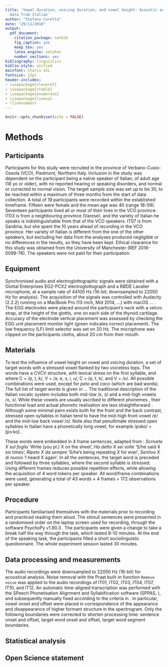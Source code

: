 ```yaml
---
title: 'Vowel duration, voicing duration, and vowel height: Acoustic and articulatory
  data from Italian'
author: "Stefano Coretta"
date: "29/11/2018"
output:
  pdf_document:
    citation_package: natbib
    fig_caption: yes
    keep_tex: yes
    latex_engine: xelatex
    number_sections: yes
bibliography: linguistics
biblio-style: unified
mainfont: Charis SIL
fontsize: 12pt
header-includes:
- \usepackage{cleveref}
- \usepackage{ctable}
- \usepackage{enumerate}
- \usepackage{lineno}
- \linenumbers
---
```


```r
knitr::opts_chunk$set(echo = FALSE)
```

# Methods

## Participants

<!-- mention sample rationale -->
Participants for this study were recruited in the province of Verbano-Cusio-Ossola (VCO), Piedmont, Northern Italy.
Inclusion in the study was dependent on the participant being a native speaker of Italian, of adult age (18 yo or older), with no reported hearing or speaking disorders, and normal or corrected to normal vision.
The target sample size was set up to be 30, to be reached within a maximum of three months from the start of data collection.
A total of 19 participants were recorded within the established timeframe.
Fifteen were female and the mean age was 40 (range 18--59).
Seventeen participants lived all or most of their lives in the VCO province.
IT03 is from a neighbouring province (Varese), and the variety of Italian he speaks is indistinguishable from that of the VCO speakers.
IT07 is from Sardinia, but she spent the 10 years ahead of recording in the VCO province.
Her variety of Italian is different from the one of the other speakers, but excluding her data from the analyses produced negligible or no differences in the results, so they have been kept.
Ethical clearance for this study was obtained from the University of Manchester (REF 2016-0099-76).
The speakers were not paid for their participation.
<!-- whichever comes first -->

## Equipment

Synchronised audio and electroglottographic signals were obtained with a Glottal Enterprises EG2-PCX2 electroglottograph and a RØDE Lavalier microphone, at a sample rate of 44100 Hz (16-bit; downsampled to 22050 Hz for analysis).
The acquisition of the signals was controlled with Audacity (2.2.2) running on a MacBook Pro (13-inch, Mid 2014, ...) with macOS ... .
The EGG electrodes were placed around the participant's neck with a velcro strap, at the height of the glottis, one on each side of the thyroid cartilage.
Accuracy of the electrode vertical placement was assessed by checking the EGG unit placement monitor light (green indicates correct placement).
The low frequency (LF) limit selector was set on 20 Hz.
The microphone was clipped on the participants cloths, about 20 cm from their mouth.

## Materials

To test the influence of vowel height on vowel and voicing duration, a set of target words with a stressed vowel flanked by two voiceless tops.
The words have a CVCV structure, with lexical stress on the first syllable, and where C\textsubscript{1} = /p, t, k/, V\textsubscript{1} = /a, e, ɔ, i, u/, C\textsubscript{2} = /p, t, k/, and V\textsubscript{2} = /o/.
All possible combinations were used, except for *peto* and *caco* (which are bad words).
The full list of target words is given in ...
The traditional description of the Italian vocalic system includes both mid-low /ɛ, ɔ/ and a mid-high vowels /o, ɔ/.
While these vowels are usually ascribed to different phonemes \citep{kramer2009}, their functional load and actual phonetic realisation are less straightforward \citep{renwick2016}.
Although some minimal pairs exists both for the front and the back contrast, stressed open syllables in Italian tend to have the mid-high front vowel /e/ and the mid-low back vowel /ɔ/.
Note also that penultimate stressed open syllables in Italian have a phonetically long vowel, for example /pɔko/ = [pɔːko] \citep{renwick2016}.

These words were embedded in 4 frame sentences, adapted from \citet{renwick2016}: *Scrivete X sul foglio* 'Write (you pl.) X on the sheet', *Ha detto X sei volte* 'S/he said X six times', *Ripete X da sempre* 'S/he's being repeating X for ever', *Sentivo X di nuovo* 'I heard X again'.
In all the sentences, the target word is preceded and followed by three syllables, where the second syllable is stressed.
Using different frames reduces possible repetition effects, while allowing the acquisition of 4 word tokens per speaker.
All word/frame combinations were used, generating a total of 43 words × 4 frames = 172 observations per speaker.

## Procedure

Participants familiarised themselves with the materials prior to recording and
practiced reading them aloud.
The stimuli sentences were presented in a randomised order on the laptop screen used for recording, through the software PsychoPy v1.90.3 \citet{peirce2009}.
The participants were given a change to take a break half the way through the task, which lasted 8--10 minutes.
At the end of the speaking task, the participants filled a short sociolinguistic questionnaire.
The whole experiment session lasted 30 minutes.

## Data processing and measurements

The audio recordings were downsampled to 22050 Hz (16-bit) for acoustical analysis.
Noise removal with the Praat built-in function `Remove noise` \citep{boersma2018} was applied to the audio recordings of IT01, IT02, IT03, IT04, IT07, IT10, and IT12.
An automatic time-aligned transcription was performed with the SPeech Phonetisation Alignment and Syllabification software (SPPAS, \citealt{bigi2015}), and subsequently manually fixed according to the criteria in \citet{machac2009}.
In particular, vowel onset and offset were placed in correspondence of the appearance and disappearance of higher formant structure in the spectrogram.
Only the following boundaries were corrected to shorten processing time: sentence onset and offset, target word onset and offset, target word segment boundaries.


## Statistical analysis

## Open Science statement
